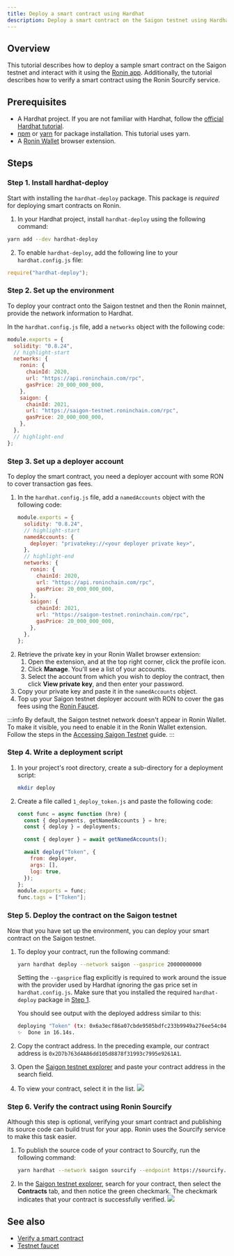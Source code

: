 ```yaml
---
title: Deploy a smart contract using Hardhat
description: Deploy a smart contract on the Saigon testnet using Hardhat.
---
```



## Overview

This tutorial describes how to deploy a sample smart contract on the Saigon testnet and interact with it using the [Ronin app](https://saigon-app.roninchain.com/).
Additionally, the tutorial describes how to verify a smart contract using the Ronin Sourcify service.

## Prerequisites

- A Hardhat project. If you are not familiar with Hardhat, follow the [official Hardhat tutorial](https://hardhat.org/tutorial).
- [npm](https://www.npmjs.com/) or [yarn](https://yarnpkg.com/) for package installation. This
  tutorial uses yarn.
- A [Ronin Wallet](https://roninchain.com/) browser extension.

## Steps

### Step 1. Install hardhat-deploy

Start with installing the `hardhat-deploy` package. This package is _required_ for deploying smart contracts on Ronin.

1. In your Hardhat project, install `hardhat-deploy` using the following command:

```bash
yarn add --dev hardhat-deploy
```

2. To enable `hardhat-deploy`, add the following line to your `hardhat.config.js` file:

```jsx
require("hardhat-deploy");
```

### Step 2. Set up the environment

To deploy your contract onto the Saigon testnet and then the Ronin mainnet, provide the network
information to Hardhat.

In the `hardhat.config.js` file, add a `networks` object with the following code:

```jsx title="hardhat.config.js"
module.exports = {
  solidity: "0.8.24",
  // highlight-start
  networks: {
    ronin: {
      chainId: 2020,
      url: "https://api.roninchain.com/rpc",
      gasPrice: 20_000_000_000,
    },
    saigon: {
      chainId: 2021,
      url: "https://saigon-testnet.roninchain.com/rpc",
      gasPrice: 20_000_000_000,
    },
  },
  // highlight-end
};
```

### Step 3. Set up a deployer account

To deploy the smart contract, you need a deployer account with some RON to
cover transaction gas fees.

1. In the `hardhat.config.js` file, add a `namedAccounts` object with the following code:
   ```jsx title="hardhat.config.js"
   module.exports = {
     solidity: "0.8.24",
     // highlight-start
     namedAccounts: {
       deployer: "privatekey://<your deployer private key>",
     },
     // highlight-end
     networks: {
       ronin: {
         chainId: 2020,
         url: "https://api.roninchain.com/rpc",
         gasPrice: 20_000_000_000,
       },
       saigon: {
         chainId: 2021,
         url: "https://saigon-testnet.roninchain.com/rpc",
         gasPrice: 20_000_000_000,
       },
     },
   };
   ```
2. Retrieve the private key in your Ronin Wallet browser extension:
   1. Open the extension, and at the top right corner, click the profile icon.
   2. Click **Manage**. You'll see a list of your accounts.
   3. Select the account from which you wish to deploy the contract, then click **View private key**, and then enter your password.
3. Copy your private key and paste it in the `namedAccounts` object.
4. Top up your Saigon testnet deployer account with RON to cover the gas fees using the [Ronin Faucet](https://faucet.roninchain.com/).

:::info
By default, the Saigon testnet network doesn't appear in Ronin Wallet. To make it visible, you need to enable it in the Ronin Wallet extension. Follow the steps in the [Accessing Saigon Testnet](https://support.roninchain.com/hc/en-us/articles/14035929237787-Accessing-Saigon-Testnet) guide.
:::

### Step 4. Write a deployment script

1. In your project's root directory, create a sub-directory for a deployment script:
   ```bash
   mkdir deploy
   ```
2. Create a file called `1_deploy_token.js` and paste the following code:

   ```js title="1_deploy_token.js"
   const func = async function (hre) {
     const { deployments, getNamedAccounts } = hre;
     const { deploy } = deployments;

     const { deployer } = await getNamedAccounts();

     await deploy("Token", {
       from: deployer,
       args: [],
       log: true,
     });
   };
   module.exports = func;
   func.tags = ["Token"];
   ```

### Step 5. Deploy the contract on the Saigon testnet

Now that you have set up the environment, you can deploy your smart contract on the Saigon testnet.

1. To deploy your contract, run the following command:

   ```bash
   yarn hardhat deploy --network saigon --gasprice 20000000000
   ```

   Setting the `--gasprice` flag explicitly is required to work around the issue with the provider used by Hardhat ignoring the gas price set in `hardhat.config.js`. Make sure that you installed the required `hardhat-deploy` package in [Step 1](#step-1-install-hardhat-deploy).

   You should see output with the deployed address similar to this:

   ```bash
   deploying "Token" (tx: 0x6a3ecf86a07cbde9505bdfc233b9949a276ee54c04bc52269c161e9aad128d8b)...: deployed at 0x2D7b763d4A86dd105d8878f31993c7995e9261A1 with 686956 gas
   ✨  Done in 16.14s.
   ```

2. Copy the contract address. In the preceding example, our contract address is `0x2D7b763d4A86dd105d8878f31993c7995e9261A1`.
3. Open the [Saigon testnet explorer](https://saigon-app.roninchain.com/) and paste your contract address in the search field.

4. To view your contract, select it in the list.
   <img src={searchForContract} width={400} />

### Step 6. Verify the contract using Ronin Sourcify

Although this step is optional, verifying your smart contract and publishing its
source code can build trust for your app. Ronin uses the Sourcify service to
make this task easier.

1. To publish the source code of your contract to Sourcify, run the following command:

   ```bash
   yarn hardhat --network saigon sourcify --endpoint https://sourcify.roninchain.com/server
   ```

2. In the [Saigon testnet explorer](https://saigon-app.roninchain.com/), search for your contract, then select the **Contracts** tab, and then notice the green checkmark. The checkmark indicates that your contract is successfully verified.
   <img src={confirmVerification} width={800} />

## See also

- [Verify a smart contract](./verify)
- [Testnet faucet](../tools/faucet)
